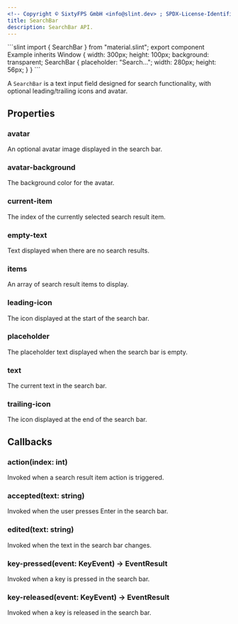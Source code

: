 ```yaml
---
<!-- Copyright © SixtyFPS GmbH <info@slint.dev> ; SPDX-License-Identifier: MIT -->
title: SearchBar
description: SearchBar API.
---
```



<CodeSnippetMD imagePath="/src/assets/generated/searchbar.png" scale="3" imageWidth="300" imageHeight="200" imageAlt="">
```slint
import { SearchBar } from "material.slint";
export component Example inherits Window {
    width: 300px;
    height: 100px;
    background: transparent;
    SearchBar {
        placeholder: "Search...";
        width: 280px;
        height: 56px;
    }
}
```
</CodeSnippetMD>

A `SearchBar` is a text input field designed for search functionality, with optional leading/trailing icons and avatar.

## Properties

### avatar
<SlintProperty propName="avatar" typeName="image">
An optional avatar image displayed in the search bar.
</SlintProperty>

### avatar-background
<SlintProperty propName="avatar-background" typeName="color" defaultValue="#00000000">
The background color for the avatar.
</SlintProperty>

### current-item
<SlintProperty propName="current-item" typeName="int" propertyVisibility="in-out">
The index of the currently selected search result item.
</SlintProperty>

### empty-text
<SlintProperty propName="empty-text" typeName="string">
Text displayed when there are no search results.
</SlintProperty>

### items
<SlintProperty propName="items" typeName="[struct]" structName="ListItem">
An array of search result items to display.
</SlintProperty>

### leading-icon
<SlintProperty propName="leading-icon" typeName="image">
The icon displayed at the start of the search bar.
</SlintProperty>

### placeholder
<SlintProperty propName="placeholder" typeName="string">
The placeholder text displayed when the search bar is empty.
</SlintProperty>

### text
<SlintProperty propName="text" typeName="string" propertyVisibility="in-out">
The current text in the search bar.
</SlintProperty>

### trailing-icon
<SlintProperty propName="trailing-icon" typeName="image">
The icon displayed at the end of the search bar.
</SlintProperty>

## Callbacks


### action(index: int)
Invoked when a search result item action is triggered.

### accepted(text: string)
Invoked when the user presses Enter in the search bar.

### edited(text: string)
Invoked when the text in the search bar changes.

### key-pressed(event: KeyEvent) -> EventResult
Invoked when a key is pressed in the search bar.

### key-released(event: KeyEvent) -> EventResult
Invoked when a key is released in the search bar.